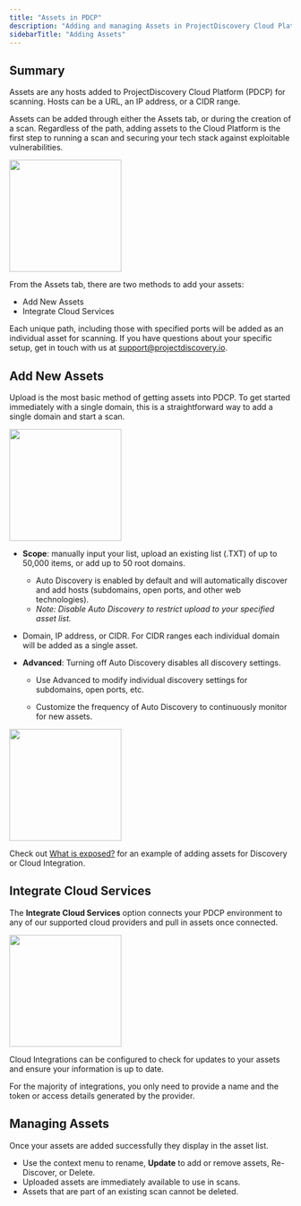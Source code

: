 ```yaml
---
title: "Assets in PDCP"
description: "Adding and managing Assets in ProjectDiscovery Cloud Platform"
sidebarTitle: "Adding Assets"
---
```

## Summary
Assets are any hosts added to ProjectDiscovery Cloud Platform (PDCP) for scanning. Hosts can be a URL, an IP address, or a CIDR range.

Assets can be added through either the Assets tab, or during the creation of a scan. Regardless of the path, adding assets to the Cloud Platform is the first step to running a scan and securing your tech stack against exploitable vulnerabilities. 

<img height="200" src="/images/platform/assetspage.png" />

From the Assets tab, there are two methods to add your assets: 
 - Add New Assets
 - Integrate Cloud Services

 Each unique path, including those with specified ports will be added as an individual asset for scanning. If you have questions about your specific setup, get in touch with us at support@projectdiscovery.io.

 ## Add New Assets 

 Upload is the most basic method of getting assets into PDCP. To get started immediately with a single domain, this is a straightforward way to add a single domain and start a scan. 

<img height="200" src="/images/platform/addassets.png" />

- **Scope**: manually input your list, upload an existing list (.TXT) of up to 50,000 items, or add up to 50 root domains. 

   - Auto Discovery is enabled by default and will automatically discover and add hosts (subdomains, open ports, and other web technologies). 
   - *Note: Disable Auto Discovery to restrict upload to your specified asset list.* 

- Domain, IP address, or CIDR. For CIDR ranges each individual domain will be added as a single asset.

- **Advanced**: Turning off Auto Discovery disables all discovery settings. 

  - Use Advanced to modify individual discovery settings for subdomains, open ports, etc. 

  - Customize the frequency of Auto Discovery to continuously monitor for new assets. 

<img height="200" src="/images/platform/assetsadvanced.png" />

<Info> Check out [What is exposed?](/cloud/examples/addassets) for an example of adding assets for Discovery or Cloud Integration. </Info>

## Integrate Cloud Services

The **Integrate Cloud Services** option connects your PDCP environment to any of our supported cloud providers and pull in assets once connected.

<img height="200" src="/images/platform/addcloudintegrations.png" />

Cloud Integrations can be configured to check for updates to your assets and ensure your information is up to date. 

For the majority of integrations, you only need to provide a name and the token or access details generated by the provider. 

## Managing Assets

Once your assets are added successfully they display in the asset list.

 - Use the context menu to rename, **Update** to add or remove assets, Re-Discover, or Delete.
 - Uploaded assets are immediately available to use in scans.
 - Assets that are part of an existing scan cannot be deleted. 


